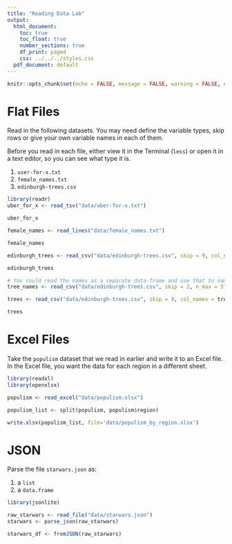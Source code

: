 ```yaml
---
title: "Reading Data Lab"
output:
  html_document:
    toc: true
    toc_float: true
    number_sections: true
    df_print: paged
    css: ../../../styles.css
  pdf_document: default
---
```


```r
knitr::opts_chunk$set(echo = FALSE, message = FALSE, warning = FALSE, eval = FALSE)
```

# Flat Files

Read in the following datasets. You may need define the variable types, skip rows or give your own variable names in each of them.

Before you read in each file, either view it in the Terminal (`less`) or open it in a text editor, so you can see what type it is. 

1. `user-for-x.txt`
2. `female_names.txt`
3. `edinburgh-trees.csv`

```r
library(readr)
uber_for_x <- read_tsv("data/uber-for-x.txt")
```
```r
uber_for_x
```


```r
female_names <- read_lines("data/female_names.txt")
```
```r
female_names
```


```r
edinburgh_trees <- read_csv("data/edinburgh-trees.csv", skip = 9, col_names = c("Latin Name", "Common Name", "Location", "Lat/Lon", "Age"))
```
```r
edinburgh_trees
```


```r
# You could read the names as a separate data-frame and use that to name the full data. Something like this:
tree_names <- read_csv("data/edinburgh-trees.csv", skip = 2, n_max = 5, col_names = c("letter", "name"))

trees <- read_csv("data/edinburgh-trees.csv", skip = 9, col_names = tree_names$name)
```
```r
trees
```

# Excel Files


Take the `populism` dataset that we read in earlier and write it to an Excel file. In the Excel file, you want the data for each region in a different sheet.


```r
library(readxl)
library(openxlsx)

populism <- read_excel("data/populism.xlsx")

populism_list <- split(populism, populism$region)

write.xlsx(populism_list, file='data/populism_by_region.xlsx')
```

# JSON

Parse the file `starwars.json` as:

1. a `list`
2. a `data.frame`


```r
library(jsonlite)

raw_starwars <- read_file("data/starwars.json")
starwars <- parse_json(raw_starwars)
```


```r
starwars_df <- fromJSON(raw_starwars)
```



